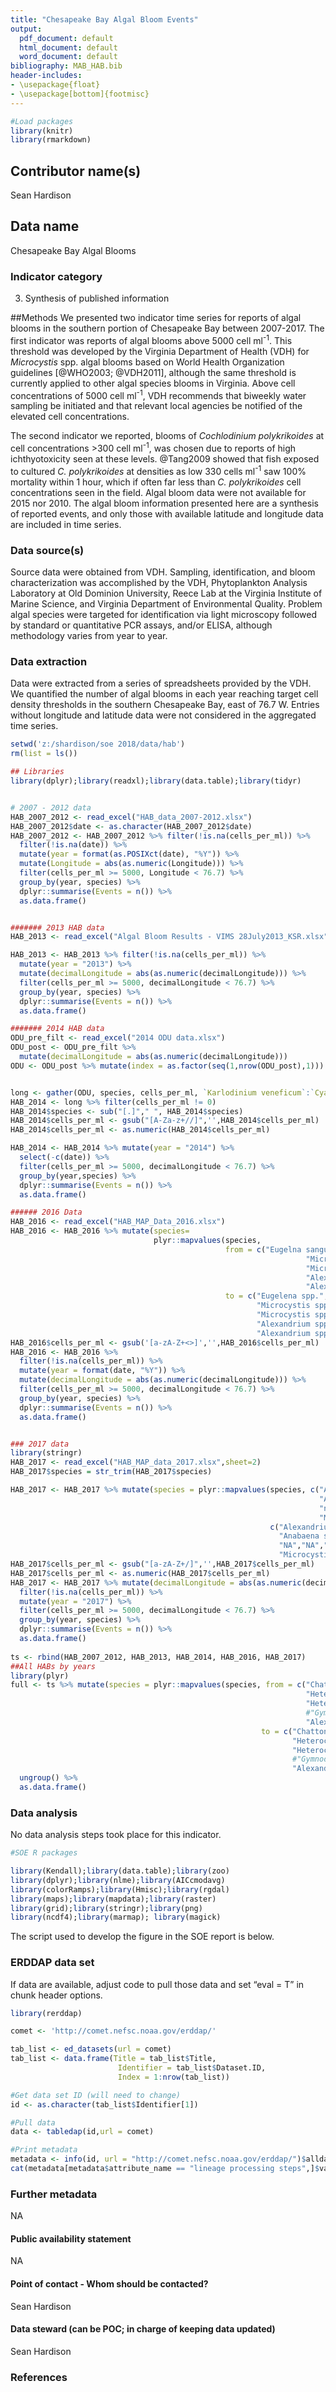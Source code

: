 ```yaml
---
title: "Chesapeake Bay Algal Bloom Events"
output:
  pdf_document: default
  html_document: default
  word_document: default
bibliography: MAB_HAB.bib
header-includes: 
- \usepackage{float}
- \usepackage[bottom]{footmisc}
---
```


```r

#Load packages
library(knitr)
library(rmarkdown)

```

<!--The purpose of this form is to provide the methods used to collect, process, and analyze derived data prior to data submission for all EDAB reports. This information will be compiled into the State of the Ecosystem Tech Memo, AND be used to meet metadata requirements put forth by the Public Access to Research Results (PARR) directive. 

For the tech memo, we will be documenting the methods behind each indicator to the level of a peer-reviewed document.
-->

## Contributor name(s)
Sean Hardison

## Data name
Chesapeake Bay Algal Blooms

### Indicator category
<!-- 1. Database pull -->
<!-- 2. Database pull with analysis -->
3. Synthesis of published information
<!-- 4. Extensive analysis, not yet published -->
<!-- 5. Published methods -->

##Methods
We presented two indicator time series for reports of algal blooms in the southern portion of Chesapeake Bay between 2007-2017. The first indicator was reports of algal blooms above 5000 cell ml^-1^. This threshold was developed by the Virginia Department of Health (VDH) for *Microcystis* spp. algal blooms based on World Health Organization guidelines [@WHO2003; @VDH2011], although the same threshold is currently applied to other algal species blooms in Virginia. Above cell concentrations of 5000 cell ml^-1^, VDH recommends that biweekly water sampling be initiated and that relevant local agencies be notified of the elevated cell concentrations.

The second indicator we reported, blooms of *Cochlodinium polykrikoides* at cell concentrations >300 cell ml^-1^, was chosen due to reports of high ichthyotoxicity seen at these levels. @Tang2009 showed that fish exposed to cultured *C. polykrikoides* at densities as low 330 cells ml^-1^ saw 100% mortality within 1 hour, which if often far less than *C. polykrikoides* cell concentrations seen in the field. Algal bloom data were not available for 2015 nor 2010. The algal bloom information presented here are a synthesis of reported events, and only those with available latitude and longitude data are included in time series.

### Data source(s)
<!--Please provide a text description of data sources, inlcuding primary collection methods. What equipment was used to turn signal to data? From which vessel were data collected and how? What quality control procedures were employed, if any?--> 

Source data were obtained from VDH. Sampling, identification, and bloom characterization was accomplished by the VDH, Phytoplankton Analysis Laboratory at Old Dominion University, Reece Lab at the Virginia Institute of Marine Science, and Virginia Department of Environmental Quality. Problem algal species were targeted for identification via light microscopy followed by standard or quantitative PCR assays, and/or ELISA, although methodology varies from year to year.

### Data extraction
<!--Text overview description of extraction methods. What information was extracted and how was it aggregated? Can point to other indicator extraction methods if the same.-->

Data were extracted from a series of spreadsheets provided by the VDH. We quantified the number of algal blooms in each year reaching target cell density thresholds in the southern Chesapeake Bay, east of 76.7 W. Entries without longitude and latitude data were not considered in the aggregated time series.   

<!--Write SQL query here
```sql
SELECT * FROM...
```
--> 
```r

setwd('z:/shardison/soe 2018/data/hab')
rm(list = ls())

## Libraries
library(dplyr);library(readxl);library(data.table);library(tidyr)


# 2007 - 2012 data
HAB_2007_2012 <- read_excel("HAB_data_2007-2012.xlsx")
HAB_2007_2012$date <- as.character(HAB_2007_2012$date)
HAB_2007_2012 <- HAB_2007_2012 %>% filter(!is.na(cells_per_ml)) %>%
  filter(!is.na(date)) %>%
  mutate(year = format(as.POSIXct(date), "%Y")) %>% 
  mutate(Longitude = abs(as.numeric(Longitude))) %>%
  filter(cells_per_ml >= 5000, Longitude < 76.7) %>%
  group_by(year, species) %>%
  dplyr::summarise(Events = n()) %>%
  as.data.frame()


####### 2013 HAB data 
HAB_2013 <- read_excel("Algal Bloom Results - VIMS 28July2013_KSR.xlsx",skip = 6)

HAB_2013 <- HAB_2013 %>% filter(!is.na(cells_per_ml)) %>%
  mutate(year = "2013") %>%
  mutate(decimalLongitude = abs(as.numeric(decimalLongitude))) %>%
  filter(cells_per_ml >= 5000, decimalLongitude < 76.7) %>%
  group_by(year, species) %>%
  dplyr::summarise(Events = n()) %>%
  as.data.frame()

####### 2014 HAB data
ODU_pre_filt <- read_excel("2014 ODU data.xlsx")
ODU_post <- ODU_pre_filt %>% 
  mutate(decimalLongitude = abs(as.numeric(decimalLongitude)))
ODU <- ODU_post %>% mutate(index = as.factor(seq(1,nrow(ODU_post),1)))


long <- gather(ODU, species, cells_per_ml, `Karlodinium veneficum`:`Cyanobacteria bloom`, factor_key = TRUE)
HAB_2014 <- long %>% filter(cells_per_ml != 0)
HAB_2014$species <- sub("[.]"," ", HAB_2014$species)
HAB_2014$cells_per_ml <- gsub("[A-Za-z+//]",'',HAB_2014$cells_per_ml)
HAB_2014$cells_per_ml <- as.numeric(HAB_2014$cells_per_ml)

HAB_2014 <- HAB_2014 %>% mutate(year = "2014") %>%
  select(-c(date)) %>%
  filter(cells_per_ml >= 5000, decimalLongitude < 76.7) %>%
  group_by(year,species) %>%
  dplyr::summarise(Events = n()) %>%
  as.data.frame()

###### 2016 Data
HAB_2016 <- read_excel("HAB_MAP_Data_2016.xlsx")
HAB_2016 <- HAB_2016 %>% mutate(species= 
                                plyr::mapvalues(species, 
                                                from = c("Eugelna sanguinea",
                                                                  "Microcystin aeruginosa",
                                                                  "Microcystis aeruginosa",
                                                                  "Alexandrium monilatum-likely",
                                                                  "Alexandrium monilatum"),
                                                to = c("Eugelena spp.", 
                                                       "Microcystis spp.",
                                                       "Microcystis spp.",
                                                       "Alexandrium spp.",
                                                       "Alexandrium spp.")))
HAB_2016$cells_per_ml <- gsub('[a-zA-Z+<>]','',HAB_2016$cells_per_ml)
HAB_2016 <- HAB_2016 %>%
  filter(!is.na(cells_per_ml)) %>%
  mutate(year = format(date, "%Y")) %>%
  mutate(decimalLongitude = abs(as.numeric(decimalLongitude))) %>%
  filter(cells_per_ml >= 5000, decimalLongitude < 76.7) %>%
  group_by(year, species) %>%
  dplyr::summarise(Events = n()) %>%
  as.data.frame()


### 2017 data
library(stringr)
HAB_2017 <- read_excel("HAB_MAP_data_2017.xlsx",sheet=2)
HAB_2017$species = str_trim(HAB_2017$species)

HAB_2017 <- HAB_2017 %>% mutate(species = plyr::mapvalues(species, c("A. monilatum","Anabaena sp",
                                                                     "Anabaena sp.","Anabaena spp",
                                                                     "none","NO HABs","C. polykrikoides",
                                                                     "Microcystis aeurignosa","Cylindrospermopsis sp"),
                                                          c("Alexandrium monilatum", "Anabaena spp.",
                                                            "Anabaena spp.","Anabaena spp.",
                                                            "NA","NA","Cochlodinium polykrikoides",
                                                            "Microcystis aeruginosa","Cylindrospermopsis sp.")))
HAB_2017$cells_per_ml <- gsub("[a-zA-Z+/]",'',HAB_2017$cells_per_ml)
HAB_2017$cells_per_ml <- as.numeric(HAB_2017$cells_per_ml)
HAB_2017 <- HAB_2017 %>% mutate(decimalLongitude = abs(as.numeric(decimalLongitude))) %>%
  filter(!is.na(cells_per_ml)) %>%
  mutate(year = "2017") %>%
  filter(cells_per_ml >= 5000, decimalLongitude < 76.7) %>%
  group_by(year, species) %>%
  dplyr::summarise(Events = n()) %>%
  as.data.frame()
  
ts <- rbind(HAB_2007_2012, HAB_2013, HAB_2014, HAB_2016, HAB_2017)
##All HABs by years
library(plyr)
full <- ts %>% mutate(species = plyr::mapvalues(species, from = c("Chattonella subsalsa",
                                                                  "Heterocapsa rotundata",
                                                                  "Heterocapsa triquetra",
                                                                  #"Gymnodinium",
                                                                  "Alexandrium monilatum"),
                                                        to = c("Chattonella spp.",
                                                               "Heterocapsa spp.",
                                                               "Heterocapsa spp.",
                                                               #"Gymnodinium spp.",
                                                               "Alexandrium spp."))) %>%
  ungroup() %>%
  as.data.frame()

```


### Data analysis
<!--Text description of analysis methods, similar in structure and detail to a peer-reviewed paper methods section-->

No data analysis steps took place for this indicator.

<!--What packages or libraries did you use in your work flow?-->
```r

#SOE R packages

library(Kendall);library(data.table);library(zoo)
library(dplyr);library(nlme);library(AICcmodavg)
library(colorRamps);library(Hmisc);library(rgdal)
library(maps);library(mapdata);library(raster)
library(grid);library(stringr);library(png)
library(ncdf4);library(marmap); library(magick)

```

<!--Include accompanying R code, pseudocode, flow of scripts, and/or link to location of code used in analyses.-->

The script used to develop the figure in the SOE report is below. 

### ERDDAP data set
If data are available, adjust code to pull those data and set "eval = T" in chunk header options.
```r
library(rerddap)

comet <- 'http://comet.nefsc.noaa.gov/erddap/'

tab_list <- ed_datasets(url = comet)
tab_list <- data.frame(Title = tab_list$Title,
                        Identifier = tab_list$Dataset.ID,
                        Index = 1:nrow(tab_list))

#Get data set ID (will need to change)
id <- as.character(tab_list$Identifier[1]) 

#Pull data
data <- tabledap(id,url = comet)

#Print metadata
metadata <- info(id, url = "http://comet.nefsc.noaa.gov/erddap/")$alldata$NC_GLOBAL
cat(metadata[metadata$attribute_name == "lineage processing steps",]$value)
```

### Further metadata
NA

#### Public availability statement
NA

#### Point of contact - Whom should be contacted?
Sean Hardison

#### Data steward (can be POC; in charge of keeping data updated)
Sean Hardison

### References
<!--List references here-->